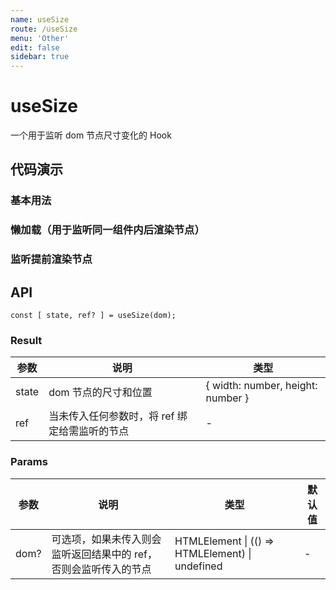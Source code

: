 ```yaml
---
name: useSize
route: /useSize
menu: 'Other'
edit: false
sidebar: true
---
```






# useSize

一个用于监听 dom 节点尺寸变化的 Hook

## 代码演示

### 基本用法

<JackBox tsCode={Demo1Tsx} jsCode={Demo1Jsx} demoName='基本用法' description='使用 ref 监听节点尺寸变化'>
  <Demo1 />
</JackBox>

### 懒加载（用于监听同一组件内后渲染节点）

<JackBox tsCode={Demo2Tsx} jsCode={Demo2Jsx} demoName='懒加载（用于监听同一组件内后渲染节点）' description='传入 function 来监听 dom 节点'>
  <Demo2 />
</JackBox>

### 监听提前渲染节点

<JackBox tsCode={Demo3Tsx} jsCode={Demo3Jsx} demoName='监听提前渲染节点' description='直接传入 dom 节点'>
  <Demo3 />
</JackBox>

## API

```
const [ state, ref? ] = useSize(dom);
```

### Result

| 参数     | 说明                                     | 类型       |
|----------|------------------------------------------|------------|
| state  | dom 节点的尺寸和位置                          | { width: number, height: number }    |
| ref     | 当未传入任何参数时，将 ref 绑定给需监听的节点      | -        |

### Params

| 参数    | 说明                                         | 类型                   | 默认值 |
|---------|----------------------------------------------|------------------------|--------|
| dom? | 可选项，如果未传入则会监听返回结果中的 ref，否则会监听传入的节点  | HTMLElement \| (() => HTMLElement) \| undefined | -      |